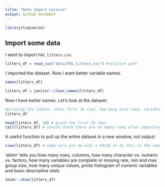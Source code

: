 ```yaml
---
title: "Data Import Lecture"
output: github_document
---
```


```r
library(tidyverse)
```

## Import some data

I want to import `FAS_litters.csv`.

```r
litters_df = read_csv("data/FAS_litters.csv") #relative path
```

I imported the dataset. Now I want better variable names.
```r
names(litters_df)

litters_df = janitor::clean_names(litters_df)
```

Now I have better names. Let's look at the dataset.

```r
#printing the tibble: shows first 10 rows, how many more rows, variables, variable types, highlights NAs in red
litters_df 

head(litters_df, 20) # print the first 20 rows
tail(litters_df) # should check there are no empty rows after importing
```

A useful function to pull up the entire dataset in a new window, not output:

```r
view(litters_df) # make sure you do eval = FALSE or do this in the command line
```

'skimr' tells you how many rows, columns, how many character vs. numeric vs. factors, how many variables are complete or missing rate, min and max group size, how many unique values, prints histogram of numeric variables and basic descriptive stats

```r
skimr::skim(litters_df)
```






